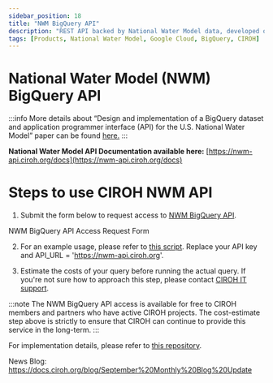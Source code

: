 ```yaml
---
sidebar_position: 18
title: "NWM BigQuery API"
description: "REST API backed by National Water Model data, developed on Google Cloud Platform"
tags: [Products, National Water Model, Google Cloud, BigQuery, CIROH]
---
```



# National Water Model (NWM) BigQuery API

:::info
More details about “Design and implementation of a BigQuery dataset and application programmer interface (API) for the U.S. National Water Model” paper can be found [here.](https://www.sciencedirect.com/science/article/pii/S1364815224001841)
:::

**National Water Model API Documentation available here:** [https://nwm-api.ciroh.org/docs](https://nwm-api.ciroh.org/docs)

# Steps to use CIROH NWM API
1. Submit the form below to request access to [NWM BigQuery API](https://nwm-api.ciroh.org/).

<Link class="button button--active button--primary " style={{'margin-bottom':'1.3rem'}} href="https://forms.office.com/r/FeNpjZstkr">NWM BigQuery API Access Request Form</Link>

2. For an example usage, please refer to [this script](https://github.com/CIROH-UA/api-nwm-gcp/blob/main/examples/notebooks/nwm_usgs_streamflow_plot.ipynb). Replace your API key and API_URL = 'https://nwm-api.ciroh.org'.

3. Estimate the costs of your query before running the actual query. If you're not sure how to approach this step, please contact [CIROH IT support](mailto:ciroh-it-support@ua.edu).

:::note
The NWM BigQuery API access is available for free to CIROH members and partners who have active CIROH projects. The cost-estimate step above is strictly to ensure that CIROH can continue to provide this service in the long-term.
:::

For implementation details, please refer to [this repository](https://github.com/CIROH-UA/api-nwm-gcp).

News Blog: https://docs.ciroh.org/blog/September%20Monthly%20Blog%20Update
